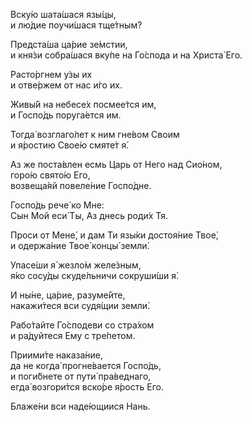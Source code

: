 Вску́ю шата́шася язы́цы,  
и лю́дие поучи́шася тще́тным?

Предста́ша ца́рие зе́мстии,  
и кня́зи собра́шася вку́пе на Го́спода и на Христа́ Его.

Расто́ргнем у́зы их  
и отве́ржем от нас и́го их.

Живы́й на небесе́х посмее́тся им,  
и Госпо́дь поруга́ется им.

Тогда́ возглаго́лет к ним гне́вом Своим  
и я́ростию Свое́ю смяте́т я́.

Аз же поста́влен есмь Царь от Него над Сио́ном,  
горо́ю свято́ю Его,  
возвеща́яй повеле́ние Госпо́дне.

Госпо́дь рече́ ко Мне:  
Сын Мой еси́ Ты, Аз днесь роди́х Тя.

Проси от Мене́, и дам Ти язы́ки достоя́ние Твое́,  
и одержа́ние Твое́ концы́ земли́.

Упасе́ши я́ жезло́м желе́зным,  
я́ко сосу́ды скуде́льничи сокруши́ши я́.

И ны́не, ца́рие, разуме́йте,  
накажи́теся вси судя́щии земли́.

Рабо́тайте Го́сподеви со стра́хом  
и ра́дуйтеся Ему с тре́петом.

Приими́те наказа́ние,  
да не когда́ прогне́вается Госпо́дь,  
и поги́бнете от пути́ пра́веднаго,  
егда́ возгори́тся вско́ре я́рость Его.

Блаже́ни вси наде́ющиися Нань.
